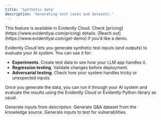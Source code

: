 ```yaml
---
title: 'Synthetic data'
description: 'Generating test cases and datasets.'
---
```


<Check>
This feature is available in Evidently Cloud. Check [pricing](https://www.evidentlyai.com/pricing) details. [Reach out](https://www.evidentlyai.com/get-demo) if you’d like a demo.
</Check>

Evidently Cloud lets you generate synthetic test inputs (and outputs) to evaluate your AI system. You can use it for:
* **Experiments**. Create test data to see how your LLM app handles it.
* **Regression testing**. Validate changes before deployment.
* **Adversarial testing**. Check how your system handles tricky or unexpected inputs.

Once you generate the data, you can run it through your AI system and evaluate the results using the Evidently Cloud or Evidently Python library as usual.

<CardGroup cols={3}>
  <Card title="Synthetic inputs" icon="input-text" href="/synthetic-data/input_data">
    Generate inputs from description.
  </Card>

  <Card title="RAG dataset" icon="book-open" href="/synthetic-data/rag_data">
    Generate Q&A dataset from the knowledge source.
  </Card>

  <Card title="Adversarial tests" icon="shield-halved" href="/synthetic-data/adversarial_data">
    Generate inputs to test for vulnerabilities.
  </Card>
</CardGroup>